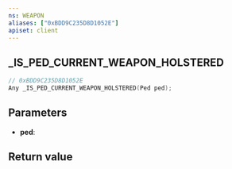 ```yaml
---
ns: WEAPON
aliases: ["0xBDD9C235D8D1052E"]
apiset: client
---
```

## _IS_PED_CURRENT_WEAPON_HOLSTERED

```c
// 0xBDD9C235D8D1052E
Any _IS_PED_CURRENT_WEAPON_HOLSTERED(Ped ped);
```


## Parameters
* **ped**:

## Return value